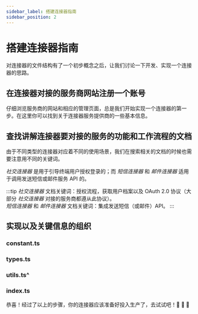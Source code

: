 ```yaml
---
sidebar_label: 搭建连接器指南
sidebar_position: 2
---
```



# 搭建连接器指南

对连接器的文件结构有了一个初步概念之后，让我们讨论一下开发、实现一个连接器的思路。

## 在连接器对接的服务商网站注册一个账号

仔细浏览服务商的网站和相应的管理页面，总是我们开始实现一个连接器的第一步。在这里你可以找到关于连接器服务提供商的一些基本信息。

## 查找讲解连接器要对接的服务的功能和工作流程的文档

由于不同类型的连接器对应着不同的使用场景，我们在搜索相关的文档的时候也需要注意用不同的关键词。

_社交连接器_ 是用于引导终端用户授权登录的；而 _短信连接器_ 和 _邮件连接器_ 适用于调用发送短信或邮件服务 API 的。

:::tip
_社交连接器_ 文档关键词：授权流程，获取用户档案以及 OAuth 2.0 协议（大部分 _社交连接器_ 对接的服务商都遵从此协议）。<br/>
_短信连接器_ 和 _邮件连接器_ 文档关键词：集成发送短信（或邮件）API。
:::

## 实现以及关键信息的组织

### constant.ts

<ContentsInConstant />

### types.ts

<ContentsInTypes />

### utils.ts^

<ContentsInUtils />

### index.ts

<ContentsInIndex />

恭喜！经过了以上的步骤，你的连接器应该准备好投入生产了，去试试吧！:rocket: :rocket: :rocket:

